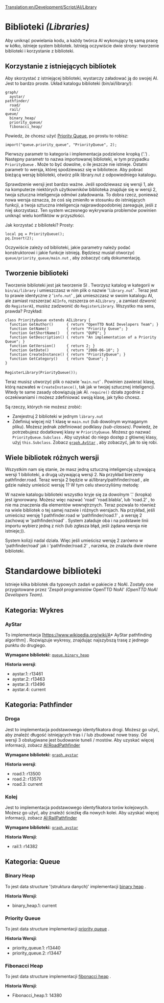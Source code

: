 [[Translation:en/Development/Script/AI/Library]]


<!--{{NoAI}}-->{{pl/NoAI}}

= Biblioteki ''(Libraries)'' =

Aby uniknąć powielania kodu, a każdy twórca AI wykonujący tę samą pracę w kółko, istnieje system bibliotek. Istnieją oczywiście dwie strony: tworzenie biblioteki i korzystanie z biblioteki.

== Korzystanie z istniejących bibliotek ==

Aby skorzystać z istniejącej biblioteki, wystarczy załadować ją do swojej AI. Jest to bardzo proste. Układ katalogu biblioteki (bin/ai/library/):

 graph/
   aystar/
 pathfinder/
   road/
   rail/
 queue/
   binary_heap/
   priority_queue/
   fibonacci_heap/

Powiedz, że chcesz użyć [[pl/Development/Script/SI/Library#Priority Queue|Priority Queue]], po prostu to robisz:

 import("queue.priority_queue", "PriorityQueue", 2);

Pierwszy parametr to kategoria i implementacja podzielone kropką ('.') . Następny parametr to nazwa importowanej biblioteki, w tym przypadku <code>PriorityQueue</code> . Może to być dowolne, o ile jeszcze nie istnieje. Ostatni parametr to wersja, której spodziewasz się w bibliotece. Aby pobrać bieżącą wersję biblioteki, otwórz plik library.nut z odpowiedniego katalogu. 

Sprawdzenie wersji jest bardzo ważne. Jeśli spodziewasz się wersji 1, ale na komputerze niektórych użytkowników biblioteka znajduje się w wersji 2, twoja sztuczna inteligencja odmówi załadowania. To dobra rzecz, ponieważ nowa wersja oznacza, że ​​coś się zmieniło w stosunku do istniejących funkcji, a twoja sztuczna inteligencja najprawdopodobniej zareaguje, jeśli z niej skorzystasz. Ten system wczesnego wykrywania problemów powinien uniknąć wielu konfliktów w przyszłości.

Jak korzystać z biblioteki? Prosty:

 local pq = PriorityQueue();
 pq.Insert(2);

Oczywiście zależy od biblioteki, jakie parametry należy podać konstruktorowi i jakie funkcje istnieją. Będziesz musiał otworzyć <code>queue/priority_queue/main.nut</code> , aby zobaczyć całą dokumentację.

== Tworzenie biblioteki ==

Tworzenie biblioteki jest jak tworzenie SI . Tworzysz katalog w kategorii w <code>bin/ai/library</code> i umieszczasz w nim plik o nazwie '<code>library.nut</code>' . Teraz jest to prawie identyczne z '<code>info.nut</code>' , jak umieszczasz w swoim katalogu AI, ale zamiast rozszerzać <code>AIInfo</code>, rozszerza on <code>AILibrary</code> , a zamiast dzwonić do <code>RegisterAI</code>, musisz zadzwonić do <code>RegisterLibrary</code>. Wszystko ma sens, prawda? Przykład:

 class PriorityQueue extends AILibrary {
   function GetAuthor()      { return "OpenTTD NoAI Developers Team"; }
   function GetName()        { return "Priority Queue"; }
   function GetShortName()   { return "QUPQ"; }
   function GetDescription() { return "An implementation of a Priority Queue"; }
   function GetVersion()     { return 2; }
   function GetDate()        { return "2008-06-10"; }
   function CreateInstance() { return "PriorityQueue"; }
   function GetCategory()    { return "Queue"; }
 }
 
 RegisterLibrary(PriorityQueue());

Teraz musisz utworzyć plik o nazwie '<code>main.nut</code>' . Powinien zawierać klasę, którą nazwałeś w <code>CreateInstance()</code>, tak jak w twojej sztucznej inteligencji. Wtedy te same zasady obowiązują jak AI. <code>require()</code> działa zgodnie z oczekiwaniami i możesz zdefiniować swoją klasę, jak tylko chcesz.

Są rzeczy, których nie możesz zrobić:

* Zarejestruj 2 biblioteki w jednym <code>library.nut</code>
* Zdefiniuj więcej niż 1 klasę w <code>main.nut</code> (lub dowolnym wymaganym pliku). Możesz jednak zdefiniować podklasy ''(sub-classes)''. Powiedz, że potrzebujesz dodatkowej klasy w <code>PriorityQueue</code>. Możesz go nazwać <code>PriorityQueue.Subclass</code> . Aby uzyskać do niego dostęp z głównej klasy, użyj <code>this.Subclass</code>. Zobacz <code>[[pl/Development/Script/SI/Library#AyStar|graph.AyStar]]</code> , aby zobaczyć, jak to się robi.

== Wiele bibliotek różnych wersji ==

Wszystkim nam się stanie, że masz jedną sztuczną inteligencję używającą wersji 1 biblioteki, a drugą używającą wersji 2. Na przykład bierzemy pathfinder.road. Teraz wersja 2 będzie w ai/library/pathfinder/road , ale gdzie należy umieścić wersję 1? W tym celu stworzyliśmy metodę:

W nazwie katalogu biblioteki wszystko kryje się za dowolnym '.' (kropka) jest ignorowany. Możesz więc nazwać 'road' 'road.blabla', lub 'road.2' , to nie ma znaczenia dla elementów wewnętrznych. Teraz pozwala to również na wiele bibliotek o tej samej nazwie i różnych wersjach. Na przykład, jeśli umieścisz wersję 1 pathfinder.road w 'pathfinder/road.1' , a wersję 2 zachowaj w 'pathfinder/road' . System załaduje oba i na podstawie linii importu wybierz jedną z nich (lub zgłasza błąd, jeśli żądana wersja nie istnieje;)).

System kolizji nadal działa. Więc jeśli umieścisz wersję 2 zarówno w 'pathfinder/road' jak i  'pathfinder/road.2' , narzeka, że ​​znalazła dwie równe biblioteki.

= Standardowe biblioteki =

Istnieje kilka bibliotek dla typowych zadań w pakiecie z NoAI. Zostały one przygotowane przez 'Zespół programistów OpenTTD NoAI' ''(OpenTTD NoAI Developers Team)''.

== Kategoria: Wykres ==

=== AyStar ===

To implementacja [https://www.wikipedia.org/wiki/A* AyStar pathfinding algorithm] . Rozwiązuje wykresy, znajdując najszybszą trasę z jednego punktu do drugiego.

'''Wymagane biblioteki:''' <code>[[pl/Development/Script/SI/Library#Binary Heap|queue.binary_heap]]</code>

'''Historia wersji''':
* aystar.1: r13461
* aystar.2: r13463
* aystar.3: r13496
* aystar.4: current

== Kategoria: Pathfinder ==

=== Droga ===

Jest to implementacja podstawowego identyfikatora drogi. Możesz go użyć, aby znaleźć długość istniejących tras i / lub zbudować nowe trasy. Od wersji 3 obsługiwane jest budowanie tuneli / mostów. Aby uzyskać więcej informacji, zobacz [[pl/Development/Script/SI/RoadPathfinder|AI:RoadPathfinder]]

'''Wymagane biblioteki:''' <code>[[pl/Development/Script/SI/Library#AyStar|graph.aystar]]</code>

'''Historia wersji''':
* road.1: r13500
* road.2: r13570
* road.3: current

=== Kolej ===

Jest to implementacja podstawowego identyfikatora torów kolejowych. Możesz go użyć, aby znaleźć ścieżkę dla nowych kolei. Aby uzyskać więcej informacji, zobacz [[pl/Development/Script/SI/RailPathfinder|AI:RailPathfinder]]

'''Wymagane biblioteki:''' <code>[[pl/Development/Script/SI/Library#AyStar|graph.aystar]]</code>

'''Historia Wersji''':
* rail.1: r14382

== Kategoria: Queue ==

=== Binary Heap ===

To jest data structure '(struktura danych)' implementacji [https://www.wikipedia.org/wiki/Binary_heap binary heap] .

'''Historia Wersji''':
* binary_heap.1: current

=== Priority Queue ===

To jest data structure implementacji [https://www.wikipedia.org/wiki/Priority_queue priority queue] .

'''Historia Wersji''':
* priority_queue.1: r13440
* priority_queue.2: r13447

=== Fibonacci Heap ===

To jest data structure implementacji [https://www.wikipedia.org/wiki/Fibonacci_heap fibonacci heap] .

'''Historia Wersji''':
* Fibonacci_heap.1: 14380